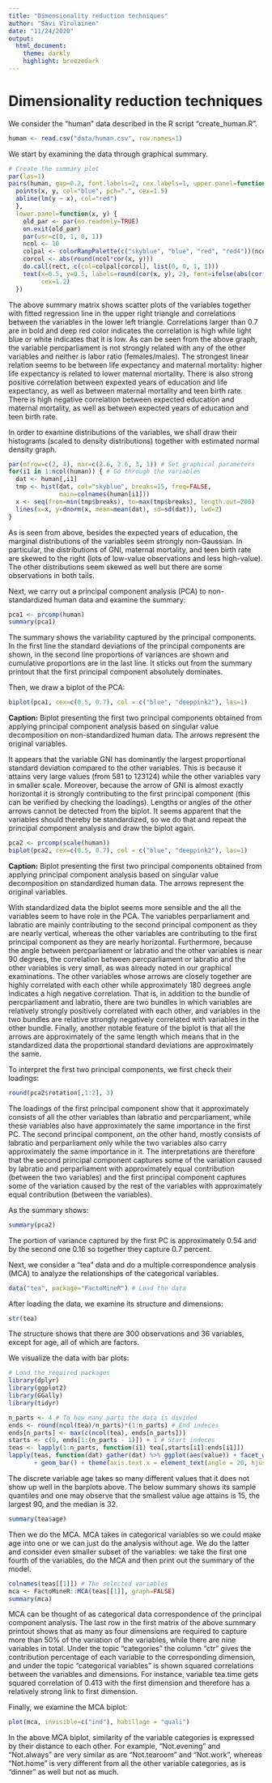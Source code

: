 ```yaml
---
title: "Dimensionality reduction techniques"
author: "Savi Virolainen"
date: "11/24/2020"
output: 
  html_document:
    theme: darkly
    highlight: breezedark
---
```


# Dimensionality reduction techniques
We consider the "human" data described in the R script "create_human.R".
```r
human <- read.csv("data/human.csv", row.names=1)
```

We start by examining the data through graphical summary. 
```r
# Create the summary plot
par(las=1)
pairs(human, gap=0.2, font.labels=2, cex.labels=1, upper.panel=function(x, y) {
  points(x, y, col="blue", pch=".", cex=1.5)
  abline(lm(y ~ x), col="red")
  },
  lower.panel=function(x, y) {
    old_par <- par(no.readonly=TRUE)
    on.exit(old_par)
    par(usr=c(0, 1, 0, 1))
    ncol <- 10
    colpal <- colorRampPalette(c("skyblue", "blue", "red", "red4"))(ncol)
    corcol <- abs(round(ncol*cor(x, y)))
    do.call(rect, c(col=colpal[corcol], list(0, 0, 1, 1)))
    text(x=0.5, y=0.5, labels=round(cor(x, y), 2), font=ifelse(abs(cor(x, y)) > 0.7, 4, 1),
         cex=1.2)
  })
```

The above summary matrix shows scatter plots of the variables together with fitted regression line in the upper right triangle and correlations between the variables in the lower left triangle. Correlations larger than 0.7 are in bold and deep red color indicates the correlation is high while light blue or white indicates that it is low. As can be seen from the above graph, the variable percparliament is not strongly related with any of the other variables and neither is labor ratio (females/males). The strongest linear relation seems to be between life expectancy and maternal mortality: higher life expectancy is related to lower maternal mortality. There is also strong positive correlation between expexted years of education and life expectancy, as well as between maternal mortality and teen birth rate. There is high negative correlation between expected education and maternal mortality, as well as between expected years of education and teen birth rate. 

In order to examine distributions of the variables, we shall draw their histograms (scaled to density distributions) together with estimated normal density graph. 

```r
par(mfrow=c(2, 4), mar=c(2.6, 2.6, 3, 1)) # Set graphical parameters
for(i1 in 1:ncol(human)) { # Go through the variables
  dat <- human[,i1]
  tmp <- hist(dat, col="skyblue", breaks=15, freq=FALSE,
              main=colnames(human[i1]))
  x <- seq(from=min(tmp$breaks), to=max(tmp$breaks), length.out=200) 
  lines(x=x, y=dnorm(x, mean=mean(dat), sd=sd(dat)), lwd=2)
}
```

As is seen from above, besides the expected years of education, the marginal distributions of the variables seem strongly non-Gaussian. In particular, the distributions of GNI, maternal mortality, and teen birth rate are skewed to the right (lots of low-value observations and less high-value). The other distributions seem skewed as well but there are some observations in both tails.

Next, we carry out a principal component analysis (PCA) to non-standardized human data and examine the summary:
```r
pca1 <- prcomp(human)
summary(pca1)
```
The summary shows the variability captured by the principal components. In the first line the standard deviations of the principal components are shown, in the second line proportions of variances are shown and cumulative proportions are in the last line. It sticks out from the summary printout that the first principal component absolutely dominates.

Then, we draw a biplot of the PCA:
```r
biplot(pca1, cex=c(0.5, 0.7), col = c("blue", "deeppink2"), las=1)
```

__Caption:__ Biplot presenting the first two principal components obtained from applying principal component analysis based on singular value decomposition on non-standardized human data. The arrows represent the original variables.

It appears that the variable GNI has dominantly the largest proportional standard deviation compared to the other variables. This is because it attains very large values (from 581 to 123124) while the other variables vary in smaller scale. Moreover, because the arrow of GNI is almost exactly horizontal it is strongly contributing to the first principal component (this can be verified by checking the loadings). Lengths or angles of the other arrows cannot be detected from the biplot. It seems apparent that the variables should thereby be standardized, so we do that and repeat the principal component analysis and draw the biplot again.

```r
pca2 <- prcomp(scale(human))
biplot(pca2, cex=c(0.5, 0.7), col = c("blue", "deeppink2"), las=1)
```

__Caption:__ Biplot presenting the first two principal components obtained from applying principal component analysis based on singular value decomposition on standardized human data. The arrows represent the original variables.

With standardized data the biplot seems more sensible and the all the variables seem to have role in the PCA. The variables perparliament and labratio are mainly contributing to the second principal component as they are nearly vertical, whereas the other variables are contributing to the first principal component as they are nearly horizontal. Furthermore, because the angle between percparliament or labratio and the other variables is near 90 degrees, the correlation between percparliament or labratio and the other variables is very small, as was already noted in our graphical examinations. The other variables whose arrows are closely together are highly correlated with each other while approximately 180 degrees angle indicates a high negative correlation. That is, in addition to the bundle of percparliament and labratio, there are two bundles in which variables are relatively strongly positively correlated with each other, and variables in the two bundles are relative strongly negatively correlated with variables in the other bundle. Finally, another notable feature of the biplot is that all the arrows are approximately of the same length which means that in the standardized data the proportional standard deviations are approximately the same.

To interpret the first two principal components, we first check their loadings:
```r
round(pca2$rotation[,1:2], 3)
```
The loadings of the first principal component show that it approximately consists of all the other variables than labratio and percparliament, while these variables also have approximately the same importance in the first PC. The second principal component, on the other hand, mostly consists of labratio and perparliament only while the two variables also carry approximately the same importance in it. The interpretations are therefore that the second principal component captures some of the variation caused by labratio and perparliament with approximately equal contribution (between the two variables) and the first principal component captures some of the variation caused by the rest of the variables with approximately equal contribution (between the variables).

As the summary shows:
```r
summary(pca2)
```
The portion of variance captured by the first PC is approximately 0.54 and by the second one 0.16 so together they capture 0.7 percent. 

Next, we consider a "tea" data and do a multiple correspondence analysis (MCA) to analyze the relationships of the categorical variables.
```r
data("tea", package="FactoMineR") # Load the data
```

After loading the data, we examine its structure and dimensions:
```r
str(tea)
```
The structure shows that there are 300 observations and 36 variables, except for age, all of which are factors.

We visualize the data with bar plots:
```r
# Load the required packages
library(dplyr)
library(ggplot2)
library(GGally)
library(tidyr)

n_parts <- 4 # To how many parts the data is divided
ends <- round(ncol(tea)/n_parts)*(1:n_parts) # End indeces
ends[n_parts] <- max(c(ncol(tea), ends[n_parts])) 
starts <- c(0, ends[1:(n_parts - 1)]) + 1 # Start indeces
teas <- lapply(1:n_parts, function(i1) tea[,starts[i1]:ends[i1]])
lapply(teas, function(dat) gather(dat) %>% ggplot(aes(value)) + facet_wrap("key", scales = "free")
       + geom_bar() + theme(axis.text.x = element_text(angle = 20, hjust = 1, size = 8)))
```

The discrete variable age takes so many different values that it does not show up well in the barplots above. The below summary shows its sample quantiles and one may observe that the smallest value age attains is 15, the largest 90, and the median is 32.
```r
summary(tea$age)
```

Then we do the MCA. MCA takes in categorical variables so we could make age into one or we can just do the analysis without age. We do the latter and consider even smaller subset of the variables: we take the first one fourth of the variables, do the MCA and then print out the summary of the model.
```r
colnames(teas[[1]]) # The selected variables
mca <- FactoMineR::MCA(teas[[1]], graph=FALSE)
summary(mca)
```
MCA can be thought of as categorical data correspondence of the principal component analysis. The last row in the first matrix of the above summary printout shows that as many as four dimensions are required to capture more than 50% of the variation of the variables, while there are nine variables in total. Under the topic "categories" the column "ctr" gives the contribution percentage of each variable to the corresponding dimension, and under the topic "categorical variables" is shown squared correlations between the variables and dimensions. For instance, variable tea.time gets squared correlation of 0.413 with the first dimension and therefore has a relatively strong link to first dimension.

Finally, we examine the MCA biplot:
```r
plot(mca, invisible=c("ind"), habillage = "quali")
```

In the above MCA biplot, similarity of the variable categories is expressed by their distance to each other. For example, "Not.evening" and "Not.always" are very similar as are "Not.tearoom" and "Not.work", whereas "Not.home" is very different from all the other variable categories, as is "dinner" as well but not as much.



